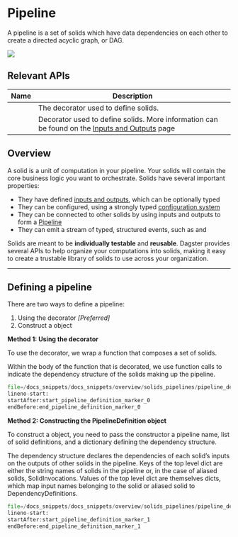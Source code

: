 # Pipeline

A pipeline is a set of solids which have data dependencies on each other to create a directed acyclic graph, or DAG.

<img src="/images/pipelines.png" />

## Relevant APIs

| Name                                                                    | Description                                                                                                          |
| ----------------------------------------------------------------------- | -------------------------------------------------------------------------------------------------------------------- |
| <PyObject module="dagster" object="pipeline" displayText="@pipeline" /> | The decorator used to define solids.                                                                                 |
| <PyObject module="dagster" object="PipelineDefinition" />               | Decorator used to define solids. More information can be found on the [Inputs and Outputs](/inputs-and-outputs) page |

## Overview

A solid is a unit of computation in your pipeline. Your solids will contain the core business logic you want to orchestrate. Solids have several important properties:

- They have defined [inputs and outputs](...), which can be optionally typed
- They can be configured, using a strongly typed [configuration system](...)
- They can be connected to other solids by using inputs and outputs to form a [Pipeline](...)
- They can emit a stream of typed, structured events, such as <PyObject module="dagster" object="ExpectationResult"/> and <PyObject module="dagster" object="AssetMaterialization"/>

Solids are meant to be **individually testable** and **reusable**. Dagster provides several APIs to help organize your computations into solids, making it easy to create a trustable library of solids to use across your organization.

---

## Defining a pipeline

There are two ways to define a pipeline:

1.  Using the <PyObject module="dagster" object="pipeline" displayText="@pipeline" /> decorator
    _\[Preferred\]_
2.  Construct a <PyObject module="dagster" object="PipelineDefinition"/> object

**Method 1: Using the decorator**

To use the <PyObject module="dagster" object="pipeline" displayText="@pipeline" /> decorator,
we wrap a function that composes a set of solids.

Within the body of the function that is decorated, we use function calls to indicate the dependency structure of the solids making up the pipeline.

```python literalinclude caption=solids.py
file=/docs_snippets/docs_snippets/overview/solids_pipelines/pipeline_definition.py
lineno-start:
startAfter:start_pipeline_definition_marker_0
endBefore:end_pipeline_definition_marker_0
```

**Method 2: Constructing the PipelineDefinition object**

To construct a <PyObject module="dagster" object="PipelineDefinition"/> object, you need to pass the constructor a pipeline name,
list of solid definitions, and a dictionary defining the dependency structure.

The dependency structure declares the dependencies of each solid’s inputs on the outputs of other solids in the pipeline. Keys of the top level dict are either the string names of solids in the pipeline or, in the case of aliased solids, SolidInvocations. Values of the top level dict are themselves dicts, which map input names belonging to the solid or aliased solid to DependencyDefinitions.

```python literalinclude caption=solids.py
file=/docs_snippets/docs_snippets/overview/solids_pipelines/pipeline_definition.py
lineno-start:
startAfter:start_pipeline_definition_marker_1
endBefore:end_pipeline_definition_marker_1
```
